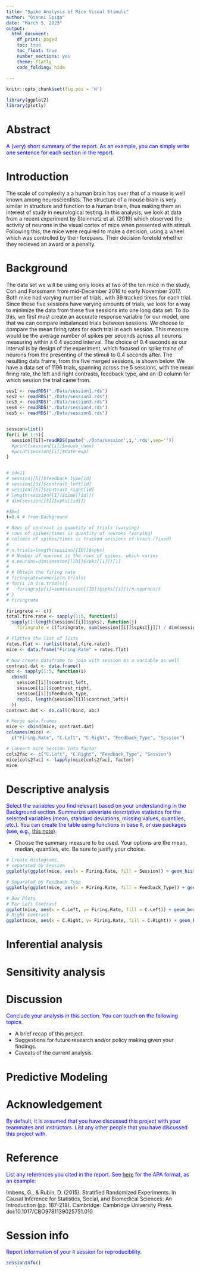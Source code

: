 ```yaml
---
title: "Spike Analysis of Mice Visual Stimuli"
author: "Gianni Spiga"
date: "March 5, 2023"
output:
  html_document:
    df_print: paged
    toc: true
    toc_float: true
    number_sections: yes
    theme: flatly
    code_folding: hide
    
---
```

```r
knitr::opts_chunk$set(fig.pos = 'H')
```

```r
library(ggplot2)
library(plotly) 
```

# Abstract 

<span style='color:blue'> 
A (very) short summary of the report. As an example, you can simply write one sentence for each section in the report. 
</span>



# Introduction

The scale of complexity a a human brain has over that of a mouse is well known among neuroscientists. The structure of a mouse brain is very similar in structure and function to a human brain, thus making them an interest of study in neurological testing. In this analysis, we look at data from a recent experiment by Steinmetz et al. (2019) which observed the activity of neurons in the visual cortex of mice when presented with stimuli. Following this, the mice were required to make a decision, using a wheel which was controlled by their forepaws. Their decision foretold whether they recieved an award or a penalty.
 
# Background 

The data set we will be using only looks at two of the ten mice in the study, Cori and Forssmann from mid-December 2016 to early November 2017. Both mice had varying number of trials, with 39 tracked times for each trial. Since these five sessions have varying amounts of trials, we look for a way to minimize the data from these five sessions into one long data set. To do this, we first must create an accurate response variable for our model, one that we can compare imbalanced trials between sessions. We choose to compare the mean firing rates for each trial in each session. This measure would be the average number of spikes per seconds across all neurons measuring within a 0.4 second interval. The choice of 0.4 seconds as our interval is by design of the experiment, which focused on spike trains of neurons from the presenting of the stimuli to 0.4 seconds after. The resulting data frame, from the five merged sessions, is shown below. We have a data set of 1196 trials, spanning across the 5 sessions, with the mean firing rate, the left and right contrasts, feedback type, and an ID column for which session the trial came from. 

```r
ses1 <- readRDS("./Data/session1.rds")
ses2 <- readRDS("./Data/session2.rds")
ses3 <- readRDS("./Data/session3.rds")
ses4 <- readRDS("./Data/session4.rds")
ses5 <- readRDS("./Data/session5.rds")


session=list()
for(i in 1:5){
  session[[i]]=readRDS(paste('./Data/session',i,'.rds',sep=''))
  #print(session[[i]]$mouse_name)
  #print(session[[i]]$date_exp)
}


# id=11
# session[[5]]$feedback_type[id]
# session[[5]]$contrast_left[id]
# session[[5]]$contrast_right[id]
# length(session[[1]]$time[[id]])
# dim(session[[5]]$spks[[id]])

#ID=1
t=0.4 # from Background 

# Rows of contrast is quantity of trials (varying)
# rows of spikes/times is quantity of neurons (varying)
# columns of spikes/times is tracked sessions of brain (fixed)
# 
# n.trials=length(session[[ID]]$spks)
# # Number of nuerons is the rows of spikes. which varies 
# n.neurons=dim(session[[ID]]$spks[[1]])[1]
# 
# # Obtain the firing rate 
# firingrate=numeric(n.trials)
# for(i in 1:n.trials){
#   firingrate[i]=sum(session[[ID]]$spks[[i]])/n.neurons/t
# }
# firingrate

firingrate <- c()
total.fire.rate <- sapply(1:5, function(i)
  sapply(1:length(session[[i]]$spks), function(j)
    firingrate = c(firingrate, sum(session[[i]]$spks[[j]]) / dim(session[[i]]$spks[[j]])[1] / t)))

# Flatten the list of lists
rates.flat <- (unlist(total.fire.rate))
mice <- data.frame("Firing.Rate" = rates.flat)

# Now create dataframe to join with session as a variable as well
contrast.dat <- data.frame()
abc <- sapply(1:5, function(i)
  cbind(
    session[[i]]$contrast_left,
    session[[i]]$contrast_right,
    session[[i]]$feedback_type,
    rep(i, length(session[[i]]$contrast_left))
  ))
contrast.dat <- do.call(rbind, abc)

# Merge data.frames
mice <- cbind(mice, contrast.dat)
colnames(mice) <-
  c("Firing.Rate", "C.Left", "C.Right", "Feedback_Type", "Session")

# Convert mice Session into factor
cols2fac <- c("C.Left", "C.Right", "Feedback_Type", "Session")
mice[cols2fac] <- lapply(mice[cols2fac], factor)
mice
```


# Descriptive analysis 

<span style='color:blue'> 
Select the variables you find relevant based on your understanding in the Background section. Summarize univariate descriptive statistics for the selected variables (mean, standard deviations, missing values,  quantiles, etc.). You can create the table using functions in base `R`, or use packages (see, e.g., [this note](https://cran.r-project.org/web/packages/qwraps2/vignettes/summary-statistics.html)). </span>


- Choose the summary measure to be used. Your options are the mean, median, quantiles, etc. Be sure to justify your choice. 


```r
# Create Histograms, 
# separated by Session
ggplotly(ggplot(mice, aes(x = Firing.Rate, fill = Session)) + geom_histogram(bins = 22, alpha = 0.8))

# Separated by Feedback Type
ggplotly(ggplot(mice, aes(x = Firing.Rate, fill = Feedback_Type)) + geom_histogram(bins = 22, alpha = 0.8))

# Box Plots 
# For Left Contrast
ggplot(mice, aes(x = C.Left, y= Firing.Rate, fill = C.Left)) + geom_boxplot()
# Right Contrast
ggplot(mice, aes(x = C.Right, y= Firing.Rate, fill = C.Right)) + geom_boxplot()
```

# Inferential analysis 




# Sensitivity analysis 





# Discussion 

<span style='color:blue'> 
Conclude your analysis in this section. You can touch on the following topics. 
</span> 

- A brief recap of this project. 
- Suggestions for future research and/or policy making given your findings. 
- Caveats of the current analysis.

# Predictive Modeling

# Acknowledgement {-}

<span style='color:blue'>
By default, it is assumed that you have discussed this project with your teammates and instructors. List any other people that you have discussed this project with. 
</span>

# Reference {-}

<span style='color:blue'>
List any references you cited in the report. See [here](https://owl.purdue.edu/owl/research_and_citation/apa_style/apa_formatting_and_style_guide/in_text_citations_the_basics.html) for the APA format, as an example: 
</span> 

Imbens, G., & Rubin, D. (2015). Stratified Randomized Experiments. In Causal Inference for Statistics, Social, and Biomedical Sciences: An Introduction (pp. 187-218). Cambridge: Cambridge University Press. doi:10.1017/CBO9781139025751.010

# Session info {-}

<span style='color:blue'>
Report information of your `R` session for reproducibility. 
</span> 


```r
sessionInfo()
```